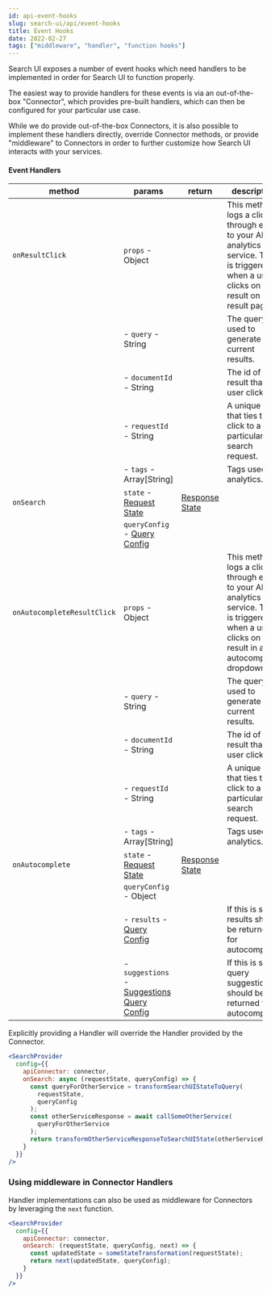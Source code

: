 ```yaml
---
id: api-event-hooks
slug: search-ui/api/event-hooks
title: Event Hooks
date: 2022-02-27
tags: ["middleware", "handler", "function hooks"]
---
```


Search UI exposes a number of event hooks which need handlers to be implemented in order for Search UI
to function properly.

The easiest way to provide handlers for these events is via an out-of-the-box "Connector", which
provides pre-built handlers, which can then be configured for your particular use case.

While we do provide out-of-the-box Connectors, it is also possible to implement these handlers directly,
override Connector methods, or provide "middleware" to Connectors in order to further customize
how Search UI interacts with your services.

#### Event Handlers

| method                      | params                                                                  | return                            | description                                                                                                                                         |
| --------------------------- | ----------------------------------------------------------------------- | --------------------------------- | --------------------------------------------------------------------------------------------------------------------------------------------------- |
| `onResultClick`             | `props` - Object                                                        |                                   | This method logs a click-through event to your APIs analytics service. This is triggered when a user clicks on a result on a result page.           |
|                             | - `query` - String                                                      |                                   | The query used to generate the current results.                                                                                                     |
|                             | - `documentId` - String                                                 |                                   | The id of the result that a user clicked.                                                                                                           |
|                             | - `requestId` - String                                                  |                                   | A unique id that ties the click to a particular search request.                                                                                     |
|                             | - `tags` - Array[String]                                                |                                   | Tags used for analytics.                                                                                                                            |
| `onSearch`                  | `state` - [Request State](#request-state)                               | [Response State](#response-state) |                                                                                                                                                     |
|                             | `queryConfig` - [Query Config](#query-config)                           |                                   |                                                                                                                                                     |
| `onAutocompleteResultClick` | `props` - Object                                                        |                                   | This method logs a click-through event to your APIs analytics service. This is triggered when a user clicks on a result in an autocomplete dropdown |
|                             | - `query` - String                                                      |                                   | The query used to generate the current results.                                                                                                     |
|                             | - `documentId` - String                                                 |                                   | The id of the result that a user clicked.                                                                                                           |
|                             | - `requestId` - String                                                  |                                   | A unique id that ties the click to a particular search request.                                                                                     |
|                             | - `tags` - Array[String]                                                |                                   | Tags used for analytics.                                                                                                                            |
| `onAutocomplete`            | `state` - [Request State](#request-state)                               | [Response State](#response-state) |                                                                                                                                                     |
|                             | `queryConfig` - Object                                                  |                                   |                                                                                                                                                     |
|                             | - `results` - [Query Config](#query-config)                             |                                   | If this is set, results should be returned for autocomplete.                                                                                        |
|                             | - `suggestions` - [Suggestions Query Config](#suggestions-query-config) |                                   | If this is set, query suggestions should be returned for autocomplete.                                                                              |

Explicitly providing a Handler will override the Handler provided by the Connector.

```jsx
<SearchProvider
  config={{
    apiConnector: connector,
    onSearch: async (requestState, queryConfig) => {
      const queryForOtherService = transformSearchUIStateToQuery(
        requestState,
        queryConfig
      );
      const otherServiceResponse = await callSomeOtherService(
        queryForOtherService
      );
      return transformOtherServiceResponseToSearchUIState(otherServiceResponse);
    }
  }}
/>
```

### Using middleware in Connector Handlers

Handler implementations can also be used as middleware for Connectors by leveraging
the `next` function.

```jsx
<SearchProvider
  config={{
    apiConnector: connector,
    onSearch: (requestState, queryConfig, next) => {
      const updatedState = someStateTransformation(requestState);
      return next(updatedState, queryConfig);
    }
  }}
/>
```
